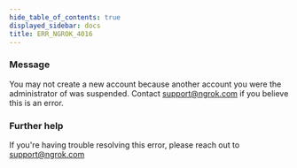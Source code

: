 ```yaml
---
hide_table_of_contents: true
displayed_sidebar: docs
title: ERR_NGROK_4016
---
```




### Message

You may not create a new account because another account you were the administrator of was suspended. Contact support@ngrok.com if you believe this is an error.

<ErrorDetails error="err_ngrok_4016" />

### Further help

If you're having trouble resolving this error, please reach out to [support@ngrok.com](mailto:support@ngrok.com?subject=Help%20with%20ERR_NGROK_4016)
